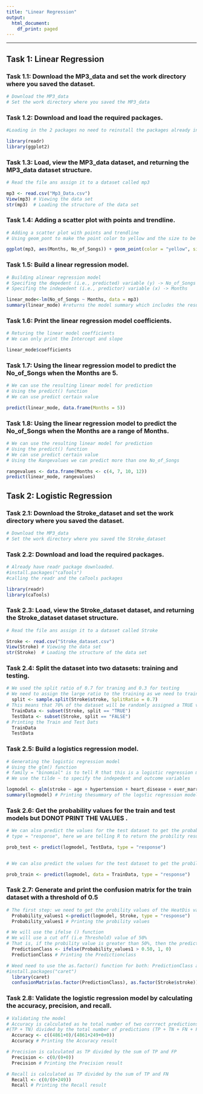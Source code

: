 ---
title: "Linear Regression"
output:
  html_document:
    df_print: paged
---

---

## Task 1: Linear Regression

### Task 1.1: Download the MP3_data and set the work directory where you saved the dataset.

```{r}
# Download the MP3_data
# Set the work directory where you saved the MP3_data
```

### Task 1.2: Download and load the required packages.

```{r}
#Loading in the 2 packages no need to reinstall the packages already installed

library(readr)
library(ggplot2)
```

### Task 1.3: Load, view the MP3_data dataset, and returning the MP3_data dataset structure.

```{r}
# Read the file ans assign it to a dataset called mp3

mp3 <- read.csv("Mp3_Data.csv")
View(mp3) # Viewing the data set 
str(mp3)  # Loading the structure of the data set 
```

### Task 1.4: Adding a scatter plot with points and trendline.

```{r}
# Adding a scatter plot with points and trendline
# Using geom_pont to make the point color to yellow and the size to be 2 

ggplot(mp3, aes(Months, No_of_Songs)) + geom_point(color = "yellow", size = 2) + geom_smooth(method = "lm", se = FALSE, color = "red")
```

### Task 1.5: Build a linear regression model.

```{r}
# Building alinear regression model 
# Specifing the depedent (i.e., predicted) variable (y) -> No_of_Songs
# Specifing the indepedent (i.e., predictor) variable (x) -> Months

linear_mode<-lm(No_of_Songs ~ Months, data = mp3) 
summary(linear_mode) #returns the model summary which includes the result we want
```

### Task 1.6: Print the linear regression model coefficients.

```{r}
# Returing the linear model coefficients 
# We can only print the Intercept and slope 

linear_mode$coefficients 
```

### Task 1.7: Using the linear regression model to predict the No_of_Songs when the Months are 5.

```{r}
# We can use the resulting linear model for prediction 
# Using the predict() function 
# We can use predict certain value 

predict(linear_mode, data.frame(Months = 5))
```

### Task 1.8: Using the linear regression model to predict the No_of_Songs when the Months are a range of Months.

```{r}
# We can use the resulting linear model for prediction 
# Using the predict() function 
# We can use predict certain value 
# Using the Rangevalues we can predict more than one No_of_Songs

rangevalues <- data.frame(Months <- c(4, 7, 10, 12))
predict(linear_mode, rangevalues)
```



## Task 2: Logistic Regression

### Task 2.1: Download the Stroke_dataset and set the work directory where you saved the dataset.

```{r}
# Download the MP3_data
# Set the work directory where you saved the Stroke_dataset
```

### Task 2.2: Download and load the required packages.

```{r}
# Already have readr package downloaded. 
#install.packages("caTools")
#calling the readr and the caTools packages

library(readr)
library(caTools)
```

### Task 2.3: Load, view the Stroke_dataset dataset, and returning the Stroke_dataset dataset structure.

```{r}
# Read the file ans assign it to a dataset called Stroke

Stroke <- read.csv("Stroke_dataset.csv")
View(Stroke) # Viewing the data set 
str(Stroke)  # Loading the structure of the data set 
```

### Task 2.4: Split the dataset into two datasets: training and testing.

```{r}
# We used the split ratio of 0.7 for traning and 0.3 for testing 
# We need to assign the large ratio to the training as we need to train the model in order to make prediction 
  split <- sample.split(Stroke$stroke, SplitRatio = 0.7)
# This means that 70% of the dataset will be randomly assigned a TRUE value(to trainthe model).The other 30% will be randomly assigned a FALSE value (to test the model) 
  TrainData <- subset(Stroke, split == "TRUE")
  TestData <- subset(Stroke, split == "FALSE")
# Printing the Train and Test Dats 
  TrainData 
  TestData
```

### Task 2.5: Build a logistics regression model.

```{r}
# Generating the logistic regression model 
# Using the glm() function 
# family = "binomial" is to tell R that this is a logistic regression model 
# We use the tilde ~ to specify the indepedent and outcome variables 

logmodel <- glm(stroke ~ age + hypertension + heart_disease + ever_married + avg_glucose_level + smoking_status, data = TrainData, family= "binomial")
summary(logmodel) # Printing thesummary of the logstic regression model 
```

### Task 2.6: Get the probability values for the train and test models but DONOT PRINT THE VALUES .

```{r}
# We can also predict the values for the test dataset to get the probability results 
# type = "response", here we are telling R to return the probility results

prob_test <- predict(logmodel, TestData, type = "response")


# We can also predict the values for the test dataset to get the probility results 

prob_train <- predict(logmodel, data = TrainData, type = "response")

```

### Task 2.7: Generate and print the confusion matrix for the train dataset with a threshold of 0.5

```{r}
# The first step: we need to get the probility values of the HeatDis variable in the Heat_ds dataset. 
  Probability_values1 <-predict(logmodel, Stroke, type = "response")
  Probability_values1 # Printing the probility values

# We will use the ifelse () function 
# We will use a cut off (i.e Threshold) value of 50%
# That is, if the probility value is greater than 50%, then the prediction is 1, otherwise, it is 0
  PredictionClass <- ifelse(Probability_values1 > 0.50, 1, 0)
  PredictionClass # Printing the Predictionclass 

# Weed need to use the as.factor() function for both: PredictionClass and the HeartDis 
#install.packages("caret")
  library(caret)
  confusionMatrix(as.factor(PredictionClass), as.factor(Stroke$stroke))
```

### Task 2.8: Validate the logistic regression model by calculating the accuracy, precision, and recall.

```{r}
# Validating the model 
# Accuracy is calculated as he total number of two corrrect predictions 
#(TP + TN) divided by the total number of predictions (TP + TN + FN + FP)
  Accuracy <- c((4861+0)/(4861+249+0+0))
  Accuracy # Printing the Accuracy result 

# Precision is calculated as TP divided by the sum of TP and FP
  Precision <- c(0/(0+0))
  Precision # Printing the Precision result 

# Recall is calculated as TP divided by the sum of TP and FN
  Recall <- c(0/(0+249))
  Recall # Printing the Recall result 
```

